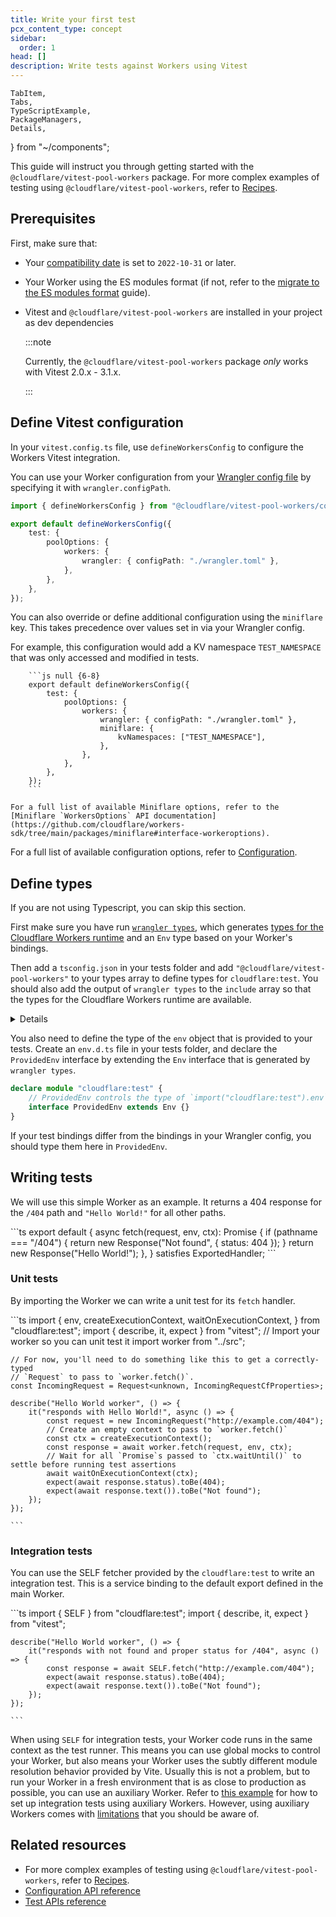 ```yaml
---
title: Write your first test
pcx_content_type: concept
sidebar:
  order: 1
head: []
description: Write tests against Workers using Vitest
---
```


	TabItem,
	Tabs,
	TypeScriptExample,
	PackageManagers,
	Details,
} from "~/components";

This guide will instruct you through getting started with the `@cloudflare/vitest-pool-workers` package. For more complex examples of testing using `@cloudflare/vitest-pool-workers`, refer to [Recipes](/workers/testing/vitest-integration/recipes/).

## Prerequisites

First, make sure that:

- Your [compatibility date](/workers/configuration/compatibility-dates/) is set to `2022-10-31` or later.
- Your Worker using the ES modules format (if not, refer to the [migrate to the ES modules format](/workers/reference/migrate-to-module-workers/) guide).
- Vitest and `@cloudflare/vitest-pool-workers` are installed in your project as dev dependencies

  <PackageManagers
  	pkg="vitest@~3.1.0 @cloudflare/vitest-pool-workers"
  	dev="true"
  />

  :::note

  Currently, the `@cloudflare/vitest-pool-workers` package _only_ works with Vitest 2.0.x - 3.1.x.

  :::

## Define Vitest configuration

In your `vitest.config.ts` file, use `defineWorkersConfig` to configure the Workers Vitest integration.

You can use your Worker configuration from your [Wrangler config file](/workers/wrangler/configuration/) by specifying it with `wrangler.configPath`.

```ts title = vitest.config.ts
import { defineWorkersConfig } from "@cloudflare/vitest-pool-workers/config";

export default defineWorkersConfig({
	test: {
		poolOptions: {
			workers: {
				wrangler: { configPath: "./wrangler.toml" },
			},
		},
	},
});
```

You can also override or define additional configuration using the `miniflare` key. This takes precedence over values set in via your Wrangler config.

For example, this configuration would add a KV namespace `TEST_NAMESPACE` that was only accessed and modified in tests.

        ```js null {6-8}
        export default defineWorkersConfig({
        	test: {
        		poolOptions: {
        			workers: {
        				wrangler: { configPath: "./wrangler.toml" },
        				miniflare: {
        					kvNamespaces: ["TEST_NAMESPACE"],
        				},
        			},
        		},
        	},
        });
        ```

    For a full list of available Miniflare options, refer to the [Miniflare `WorkersOptions` API documentation](https://github.com/cloudflare/workers-sdk/tree/main/packages/miniflare#interface-workeroptions).

For a full list of available configuration options, refer to [Configuration](/workers/testing/vitest-integration/configuration/).

## Define types

If you are not using Typescript, you can skip this section.

First make sure you have run [`wrangler types`](/workers/wrangler/commands/), which generates [types for the Cloudflare Workers runtime](/workers/languages/typescript/) and an `Env` type based on your Worker's bindings.

Then add a `tsconfig.json` in your tests folder and add `"@cloudflare/vitest-pool-workers"` to your types array to define types for `cloudflare:test`.
You should also add the output of `wrangler types` to the `include` array so that the types for the Cloudflare Workers runtime are available.

<Details header="Example test/tsconfig.json">
	```jsonc title="test/tsconfig.json"
	{
		"extends": "../tsconfig.json",
		"compilerOptions": {
			"moduleResolution": "bundler",
			"types": [
				"@cloudflare/vitest-pool-workers", // provides `cloudflare:test` types
			],
		},
		"include": [
			"./**/*.ts",
			"../src/worker-configuration.d.ts", // output of `wrangler types`
		],
	}
	```
</Details>

You also need to define the type of the `env` object that is provided to your tests. Create an `env.d.ts` file in your tests folder, and declare the `ProvidedEnv` interface by extending the `Env` interface that is generated by `wrangler types`.

```ts title="test/env.d.ts"
declare module "cloudflare:test" {
	// ProvidedEnv controls the type of `import("cloudflare:test").env`
	interface ProvidedEnv extends Env {}
}
```

If your test bindings differ from the bindings in your Wrangler config, you should type them here in `ProvidedEnv`.

## Writing tests

We will use this simple Worker as an example. It returns a 404 response for the `/404` path and `"Hello World!"` for all other paths.

<TypeScriptExample filename="src/index.ts">
```ts
export default {
	async fetch(request, env, ctx): Promise<Response> {
		if (pathname === "/404") {
			return new Response("Not found", { status: 404 });
		}
		return new Response("Hello World!");
	},
} satisfies ExportedHandler<Env>;
```

</TypeScriptExample>

### Unit tests

By importing the Worker we can write a unit test for its `fetch` handler.

<TypeScriptExample filename="test/unit.spec.ts">
	```ts
	import {
		env,
		createExecutionContext,
		waitOnExecutionContext,
	} from "cloudflare:test";
	import { describe, it, expect } from "vitest";
	// Import your worker so you can unit test it
	import worker from "../src";

    // For now, you'll need to do something like this to get a correctly-typed
    // `Request` to pass to `worker.fetch()`.
    const IncomingRequest = Request<unknown, IncomingRequestCfProperties>;

    describe("Hello World worker", () => {
    	it("responds with Hello World!", async () => {
    		const request = new IncomingRequest("http://example.com/404");
    		// Create an empty context to pass to `worker.fetch()`
    		const ctx = createExecutionContext();
    		const response = await worker.fetch(request, env, ctx);
    		// Wait for all `Promise`s passed to `ctx.waitUntil()` to settle before running test assertions
    		await waitOnExecutionContext(ctx);
    		expect(await response.status).toBe(404);
    		expect(await response.text()).toBe("Not found");
    	});
    });

    ```

</TypeScriptExample>

### Integration tests

You can use the SELF fetcher provided by the `cloudflare:test` to write an integration test. This is a service binding to the default export defined in the main Worker.

<TypeScriptExample filename="test/integration.spec.ts">
	```ts
	import { SELF } from "cloudflare:test";
	import { describe, it, expect } from "vitest";

    describe("Hello World worker", () => {
    	it("responds with not found and proper status for /404", async () => {
    		const response = await SELF.fetch("http://example.com/404");
    		expect(await response.status).toBe(404);
    		expect(await response.text()).toBe("Not found");
    	});
    });

    ```

</TypeScriptExample>

When using `SELF` for integration tests, your Worker code runs in the same context as the test runner. This means you can use global mocks to control your Worker, but also means your Worker uses the subtly different module resolution behavior provided by Vite.
Usually this is not a problem, but to run your Worker in a fresh environment that is as close to production as possible, you can use an auxiliary Worker. Refer to [this example](https://github.com/cloudflare/workers-sdk/blob/main/fixtures/vitest-pool-workers-examples/basics-integration-auxiliary/vitest.config.ts) for how to set up integration tests using auxiliary Workers. However, using auxiliary Workers comes with [limitations](/workers/testing/vitest-integration/configuration/#workerspooloptions) that you should be aware of.

## Related resources

- For more complex examples of testing using `@cloudflare/vitest-pool-workers`, refer to [Recipes](/workers/testing/vitest-integration/recipes/).
- [Configuration API reference](/workers/testing/vitest-integration/configuration/)
- [Test APIs reference](/workers/testing/vitest-integration/test-apis/)
